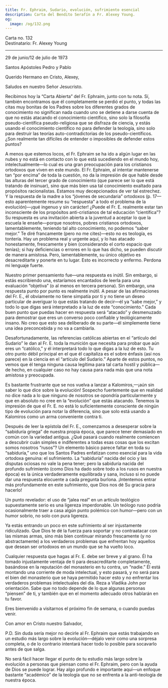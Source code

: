 ```yaml
---
title: Fr. Ephraim, Sudario, evolución, sufrimiento esencial
description: Carta del Bendito Serafín a Fr. Alexey Young.
og:
  image: /og/132.png
---
```


<div style={{textAlign:'right', fontFamily:'monospace'}}>Carta no. 132</div>
<div style={{textAlign:'left', fontFamily:'monospace'}}>Destinatario: Fr. Alexey Young</div>

---

29 de junio/12 de julio de 1973

Santos Apóstoles Pedro y Pablo

Querido Hermano en Cristo, Alexey,

Saludos en nuestro Señor Jesucristo.

Recibimos hoy la “Carta Abierta” del Fr. Ephraim, junto con tu nota. Sí, también encontramos que él completamente se perdió el punto, y todas las citas muy bonitas de los Padres sobre los diferentes grados de conocimiento no significan nada cuando uno se detiene a darse cuenta de que no estás atacando el conocimiento científico, sino solo la filosofía pseudo-científica pseudo-religiosa que se disfraza de ciencia, y estás usando el conocimiento científico no para defender la teología, sino solo para destruir las teorías auto-contradictorias de los pseudo-científicos. ¿Son realmente tan difíciles de entender o imposibles de defender estos puntos?

A menos que estemos locos, el Fr. Ephraim se ha ido a algún lugar en las nubes y no está en contacto con lo que está sucediendo en el mundo hoy, intelectualmente—lo cual es una gran preocupación para los cristianos ortodoxos que viven en este mundo. El Fr. Ephraim, al intentar mantenerse tan “por encima” de toda la cuestión, no da la impresión de que hable desde las alturas del tercer grado de conocimiento (que parece ser lo que está tratando de insinuar), sino que más bien usa tal conocimiento exaltado para propósitos racionalistas. Estamos muy decepcionados de ver tal estrechez. Y la respuesta de la madre a los “jóvenes de secundaria” ortodoxos (p. 17—esto aparentemente resume su “respuesta” a todo el problema de la evolución)—¡qué ingenuo y sin carácter! ¿Puede el Fr. E. realmente estar tan inconsciente de los propósitos anti-cristianos de tal educación “científica”? Su respuesta es una invitación abierta a la juventud a aceptar lo que la escuela le enseñe—porque nosotros, pobres cristianos ortodoxos, lamentablemente, teniendo tal alto conocimiento, no podemos “saber mejor.” Te diré francamente (pero no me cites)—esto no es teología, es tontería. Hay un problema real y urgente aquí, y lo has atacado honestamente, frescamente y bien (considerando el corto espacio que tenías); si hay deficiencias o errores en lo que has dicho, se pueden discutir de manera amistosa. Pero, lamentablemente, su único objetivo es desacreditarte y ponerte en tu lugar. Esto es incorrecto y enfermo. Perdona mi lenguaje fuerte.

Nuestro primer pensamiento fue—una respuesta es inútil. Sin embargo, si estás escribiendo una, estaríamos encantados de leerla para una evaluación “objetiva” (o al menos en tercera persona). Sin embargo, una respuesta punto por punto es realmente inútil. A pesar de las afirmaciones del Fr. E., él obviamente no tiene simpatía por ti y no tiene un deseo particular de averiguar lo que estás tratando de decir—él ya “sabe mejor,” y todo lo que digas será interpretado a la luz de este “conocimiento.” Cada buen punto que puedas hacer en respuesta será “atacado” y desmenuzado para demostrar que eres un converso poco confiable y teológicamente insano. No creo que esto sea deliberado de su parte—él simplemente tiene una idea preconcebida y no va a cambiarla.

Desafortunadamente, las referencias católicas abiertas en el “artículo del Sudario” le dan al Fr. E. toda la munición que necesita para probar que aún eres un “católico,” y él interpretará todo lo que digas a la luz de esto. Tu otro punto débil principal en el que él capitaliza es el sobre énfasis (así nos parece) en la ciencia en el “artículo del Sudario.” Aparte de estos puntos, no vemos que él tenga ninguna causa legítima para tal carta hostil y pública—de hecho, en cualquier caso no hay causa para nada más que una nota amistosa y preocupada.

Es bastante frustrante que se nos vuelva a lanzar a Kalomiros,—¡aún sin saber lo que dice sobre la evolución! Sospecho fuertemente que en realidad no dice nada a lo que ninguno de nosotros se opondría particularmente y que en absoluto no cree en la “evolución” que estás atacando. Tenemos la impresión de que el Fr. E. no está lo suficientemente consciente de ningún tipo de evolución para notar la diferencia, sino que solo está usando a Kalomiros como un arma conveniente contra ti.

Después de leer la epístola del Fr. E., comenzamos a desesperar sobre la “sabiduría griega” de nuestra propia época, que parece tener demasiado en común con la variedad antigua. ¿Qué pasará cuando realmente comiencen a descubrir cuán simples e indiferentes a todas esas cosas que los excitan somos nosotros “rusos”? Un elemento básico parece faltar en toda su “sabiduría,” uno que los Santos Padres enfatizan como esencial para la vida ortodoxa genuina: el sufrimiento. La “sabiduría” nacida del ocio y las disputas ociosas no vale la pena tener; pero la sabiduría nacida del profundo sufrimiento (como Dios ha dado sobre todo a los rusos en nuestra época) es la única verdaderamente equilibrada y sana, incluso si no puede dar una respuesta elocuente a cada pregunta burlona. ¡Intentemos entrar más profundamente en este sufrimiento, que Dios nos dé Su gracia para hacerlo!

Un punto revelador: el uso de “jalea real” en un artículo teológico supuestamente serio es una ligereza imperdonable. Un teólogo ruso podría ocasionalmente traer a casa algún punto polémico con humor—pero con un humor sobrio, no solo con pura ligereza.

Ya estás entrando un poco en este sufrimiento al ser injustamente ridiculizado. Que Dios te dé la fuerza para soportar y no contraatacar con las mismas armas, sino más bien continuar mirando frescamente (y no abstractamente) a los verdaderos problemas que enfrentan hoy aquellos que desean ser ortodoxos en un mundo que se ha vuelto loco.

Cualquier respuesta que hagas al Fr. E. debe ser breve y al grano. Él ha tomado injustamente ventaja de ti para desacreditarte completamente, basándose en la reputación del monasterio en tu contra, un “nadie.” Él está montando una corriente de moda intelectual, y esto pasará, y no será para el bien del monasterio que se haya permitido hacer esto y no enfrentar los verdaderos problemas intelectuales del día. Reza a Vladika John por orientación. Sabe que no todo depende de lo que algunas personas “piensen” de ti, y también que en el momento adecuado otros hablarán en tu favor.

Eres bienvenido a visitarnos el próximo fin de semana, o cuando puedas venir.

Con amor en Cristo nuestro Salvador,

P.D. Sin duda sería mejor no decirle al Fr. Ephraim que estás trabajando en un estudio más largo sobre la evolución—déjalo venir como una sorpresa completa, o de lo contrario intentará hacer todo lo posible para socavarlo antes de que salga.

No será fácil hacer llegar el punto de tu estudio más largo sobre la evolución a personas que piensan como el Fr. Ephraim, pero con la ayuda de Dios se puede lograr. Hay algo profundo e importante aquí—un enfoque bastante “académico” de la teología que no se enfrenta a la anti-teología de nuestra época.
